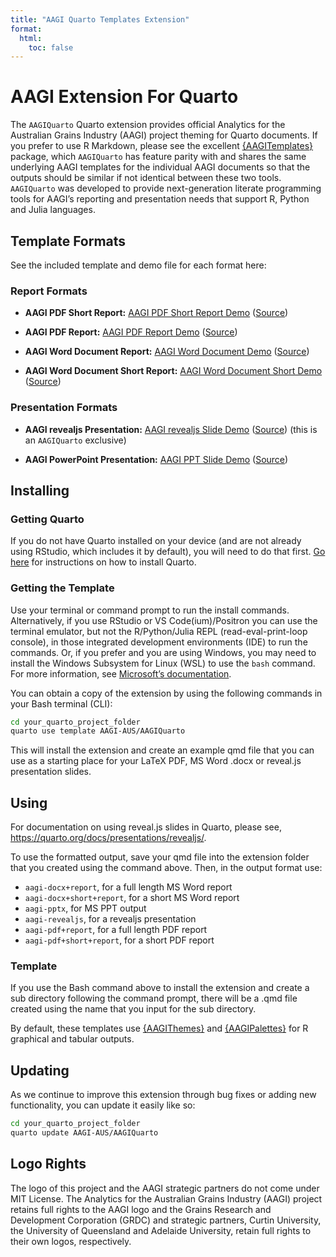 ```yaml
---
title: "AAGI Quarto Templates Extension"
format: 
  html:
    toc: false
---
```



# AAGI Extension For Quarto

The `AAGIQuarto` Quarto extension provides official Analytics for the Australian Grains Industry (AAGI) project theming for Quarto documents.
If you prefer to use R Markdown, please see the excellent [{AAGITemplates}](https://github.com/AAGI-AUS/AAGITemplates) package, which `AAGIQuarto` has feature parity with and shares the same underlying AAGI templates for the individual AAGI documents so that the outputs should be similar if not identical between these two tools.
`AAGIQuarto` was developed to provide next-generation literate programming tools for AAGI's reporting and presentation needs that support R, Python and Julia languages.

## Template Formats

See the included template and demo file for each format here:

### Report Formats

- **AAGI PDF Short Report:** [AAGI PDF Short Report Demo](https://aagi-aus.github.io/AAGIQuarto/demos/template-pdf-short-report+short+report.pdf) ([Source](https://github.com/AAGI-AUS/AAGIQuarto/blob/main/docs/demos/template-pdf-report.qmd))

- **AAGI PDF Report:** [AAGI PDF Report Demo](https://aagi-aus.github.io/AAGIQuarto/demos/template-pdf-report+report.pdf) ([Source](https://github.com/AAGI-AUS/AAGIQuarto/blob/main/docs/demos/template-pdf-report.qmd))

- **AAGI Word Document Report:** [AAGI Word Document Demo](https://aagi-aus.github.io/AAGIQuarto/demos/template-docx-report.docx) ([Source](https://github.com/AAGI-AUS/AAGIQuarto/blob/main/docs/demos/template-docx-report.qmd))

- **AAGI Word Document Short Report:** [AAGI Word Document Short Demo](demos/template-docx-short-report.docx) ([Source](https://github.com/AAGI-AUS/AAGIQuarto/blob/main/docs/demos/template-docx-short-report.qmd))

### Presentation Formats

- **AAGI revealjs Presentation:** [AAGI revealjs Slide Demo](https://aagi-aus.github.io/AAGIQuarto/demos/template-revealjs.html#/title-slide) ([Source](https://github.com/AAGI-AUS/AAGIQuarto/blob/main/docs/demos/template-revealjs.qmd)) (this is an `AAGIQuarto` exclusive)

- **AAGI PowerPoint Presentation:** [AAGI PPT Slide Demo](https://aagi-aus.github.io/AAGIQuarto/demos/template-pptx.pptx) ([Source](https://github.com/AAGI-AUS/AAGIQuarto/blob/main/docs/demos/template-pptx.qmd))

## Installing

### Getting Quarto

If you do not have Quarto installed on your device (and are not already using RStudio, which includes it by default), you will need to do that first.
[Go here](https://quarto.org/docs/get-started/) for instructions on how to install Quarto.

### Getting the Template

Use your terminal or command prompt to run the install commands.
Alternatively, if you use RStudio or VS Code(ium)/Positron you can use the terminal emulator, but not the R/Python/Julia REPL (read-eval-print-loop console), in those integrated development environments (IDE) to run the commands.
Or, if you prefer and you are using Windows, you may need to install the Windows Subsystem for Linux (WSL) to use the `bash` command.
For more information, see [Microsoft's documentation](https://docs.microsoft.com/en-us/windows/wsl/install).

You can obtain a copy of the extension by using the following commands in your Bash terminal (CLI):

```bash
cd your_quarto_project_folder
quarto use template AAGI-AUS/AAGIQuarto
```

This will install the extension and create an example qmd file that you can use as a starting place for your LaTeX PDF, MS Word .docx or reveal.js presentation slides.

## Using

For documentation on using reveal.js slides in Quarto, please see,
<https://quarto.org/docs/presentations/revealjs/>.

To use the formatted output, save your qmd file into the extension folder that you created using the command above.
Then, in the output format use:

- `aagi-docx+report`, for a full length MS Word report
- `aagi-docx+short+report`, for a short MS Word report
- `aagi-pptx`, for MS PPT output
- `aagi-revealjs`, for a revealjs presentation
- `aagi-pdf+report`, for a full length PDF report
- `aagi-pdf+short+report`, for a short PDF report

### Template

If you use the Bash command above to install the extension and create a sub directory following the command prompt, there
will be a .qmd file created using the name that you input for the sub directory.

By default, these templates use [{AAGIThemes}](https://aagi-aus.github.io/AAGIThemes/) and [{AAGIPalettes}](https://aagi-aus.github.io/AAGIPalettes/) for R graphical and tabular outputs.

## Updating

As we continue to improve this extension through bug fixes or adding new functionality, you can update it easily like so:

```bash
cd your_quarto_project_folder
quarto update AAGI-AUS/AAGIQuarto
```

## Logo Rights

The logo of this project and the AAGI strategic partners do not come under MIT License.
The Analytics for the Australian Grains Industry (AAGI) project retains full rights to the AAGI logo and the Grains Research and Development Corporation (GRDC) and strategic partners, Curtin University, the University of Queensland and Adelaide University, retain full rights to their own logos, respectively.
